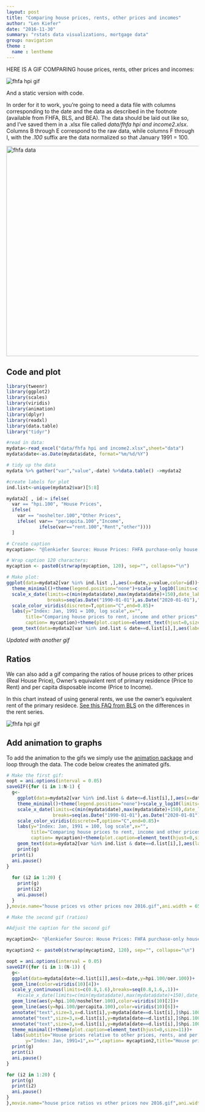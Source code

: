 ```yaml
---
layout: post
title: "Comparing house prices, rents, other prices and incomes"
author: "Len Kiefer"
date: "2016-11-30"
summary: "rstats data visualizations, mortgage data"
group: navigation
theme :
  name : lentheme
---
```


HERE IS A GIF COMPARING house prices, rents, other prices and incomes:

<img src="{{ site.url }}/img/charts_nov_30_2016/house prices vs other prices nov 2016.gif" alt="fhfa hpi gif" />

And a static version with code.

In order for it to work, you're going to need a data file with columns corresponding to the date and the data as described in the footnote (available from FHFA, BLS, and BEA).  The data should be laid out like so, and I've saved them in a .xlsx file called *data/fhfa hpi and income2.xlsx*. Columns B through E correspond to the raw data, while columns F through I, with the *.100* suffix are the data normalized so that January 1991 = 100.

<img src="{{ site.url }}/img/charts_nov_30_2016/datapic.PNG" alt="fhfa data" style="width: 550px;" />

## Code and plot

``` r
library(tweenr)
library(ggplot2)
library(scales)
library(viridis)
library(animation)
library(dplyr)
library(readxl)
library(data.table)
library("tidyr")

#read in data:
mydata<-read_excel("data/fhfa hpi and income2.xlsx",sheet="data")
mydata$date<-as.Date(mydata$date, format="%m/%d/%Y")

# tidy up the data
mydata %>% gather("var","value",-date) %>%data.table() ->mydata2

#create labels for plot
ind.list<-unique(mydata2$var)[5:8]

mydata2[ , id:= ifelse(
  var == "hpi.100", "House Prices",
  ifelse( 
    var == "noshelter.100","Other Prices",
    ifelse( var== "percapita.100","Income",
            ifelse(var=="rent.100","Rent","other"))))
  ]

# Create caption
mycaption<- "@lenkiefer Source: House Prices: FHFA purchase-only house price index. Rent: U.S. Bureau of Labor Statistics (BLS) consumer price index rent of primary residence. Other Prices: BLS consumer price index all items less shelter. Income: U.S. Bureau of Economic Analysis per capita disposable personal income (Table 2.6.). All are seasonally adjusted."

# Wrap caption 120 characters:
mycaption <- paste0(strwrap(mycaption, 120), sep="", collapse="\n")

# Make plot:
ggplot(data=mydata2[var %in% ind.list ,],aes(x=date,y=value,color=id))+geom_line(size=0.95,alpha=0.82)+
  theme_minimal()+theme(legend.position="none")+scale_y_log10(limits=c(100,250),breaks=seq(100,250,50))+
  scale_x_date(limits=c(min(mydata$date),max(mydata$date)+150),date_labels="%Y",
               breaks=seq(as.Date("1990-01-01"),as.Date("2020-01-01"),"5 year"))+
  scale_color_viridis(discrete=T,option="C",end=0.85)+
  labs(y="Index: Jan, 1991 = 100, log scale",x="",
       title="Comparing house prices to rent, income and other prices",
       caption= mycaption)+theme(plot.caption=element_text(hjust=0,size=10))+
  geom_text(data=mydata2[var %in% ind.list & date==d.list[i],],aes(label=id,color=id),size=4,alpha=0.9)
```


*Updated with another gif*

## Ratios

We can also add a gif comparing the ratios of house prices to other prices (Real House Price), Owner's equivalent rent of primary residence (Price to Rent) and per capita disposable income (Price to Income).

In this chart instead of using general rents, we use the owner's equivalent rent of the primary residece. [See this FAQ from BLS](http://www.bls.gov/cpi/cpifacnewrent.pdf) on the differences in the rent series.

<img src="{{ site.url }}/img/charts_nov_30_2016/house price ratios vs other prices nov 2016.gif" alt="fhfa hpi gif" />

## Add animation to graphs

To add the animation to the gifs we simply use the [animation package](https://cran.r-project.org/web/packages/animation/index.html) and loop through the data. The code below creates the animated gifs.


``` r

# Make the first gif:
oopt = ani.options(interval = 0.05)
saveGIF({for (i in 1:N-1) {
  g<-
    ggplot(data=mydata2[var %in% ind.list & date<=d.list[i],],aes(x=date,y=value,color=id))+geom_line(size=0.95,alpha=0.82)+
    theme_minimal()+theme(legend.position="none")+scale_y_log10(limits=c(100,250),breaks=seq(100,250,50))+
    scale_x_date(limits=c(min(mydata$date),max(mydata$date)+150),date_labels="%Y",
                 breaks=seq(as.Date("1990-01-01"),as.Date("2020-01-01"),"5 year"))+
    scale_color_viridis(discrete=T,option="C",end=0.85)+
    labs(y="Index: Jan, 1991 = 100, log scale",x="",
         title="Comparing house prices to rent, income and other prices",
         caption= mycaption)+theme(plot.caption=element_text(hjust=0,size=10))+
    geom_text(data=mydata2[var %in% ind.list & date==d.list[i],],aes(label=id,color=id),size=4,alpha=0.9)
    print(g)
  print(i)
  ani.pause()
}
  
  for (i2 in 1:20) {
    print(g)
    print(i2)
    ani.pause()
  }
},movie.name="house prices vs other prices nov 2016.gif",ani.width = 650, ani.height = 450)

# Make the second gif (ratios)

#Adjust the caption for the second gif

mycaption2<- "@lenkiefer Source: House Prices: FHFA purchase-only house price index. Rent: U.S. Bureau of Labor Statistics (BLS) consumer price index owner's equivalent rent of primary residence. Other Prices: BLS consumer price index all items less shelter. Income: U.S. Bureau of Economic Analysis per capita disposable personal income (Table 2.6.). All are seasonally adjusted."

mycaption2 <- paste0(strwrap(mycaption2, 120), sep="", collapse="\n")

oopt = ani.options(interval = 0.05)
saveGIF({for (i in 1:(N-1)) {
  g<-
  ggplot(data=mydata[date<=d.list[i]],aes(x=date,y=hpi.100/oer.100))+
  geom_line(color=viridis(10)[4])+
  scale_y_continuous(limits=c(0.8,1.6),breaks=seq(0.8,1.6,.1))+
    #scale_x_date(limits=c(min(mydata$date),max(mydata$date)+150),date_labels="%Y",                 breaks=seq(as.Date("1990-01-01"),as.Date("2020-01-01"),"5 year"))+
  geom_line(aes(y=hpi.100/noshelter.100),color=viridis(10)[2])+
  geom_line(aes(y=hpi.100/percapita.100),color=viridis(10)[6])+
  annotate("text",size=3,x=d.list[i],y=mydata[date==d.list[i],]$hpi.100/mydata[date==d.list[i],]$oer.100,label="Price\nto\nRent",color=viridis(10)[4])+
  annotate("text",size=3,x=d.list[i],y=mydata[date==d.list[i],]$hpi.100/mydata[date==d.list[i],]$noshelter.100,label="Real\nPrice",color=viridis(10)[2])+
  annotate("text",size=3,x=d.list[i],y=mydata[date==d.list[i],]$hpi.100/mydata[date==d.list[i],]$percapita.100,label="Price\nto\nIncome",color=viridis(10)[6])+
  theme_minimal()+theme(plot.caption=element_text(hjust=0,size=11))+
  labs(subtitle="House prices relative to other prices, rents, and per capita disposable income",
       y="Index: Jan, 1991=1",x="",caption= mycaption2,title="House price ratios")
  print(g)
  print(i)
  ani.pause()
}

for (i2 in 1:20) {
  print(g)
  print(i2)
  ani.pause()
}
},movie.name="house price ratios vs other prices nov 2016.gif",ani.width = 650, ani.height = 450)
```

